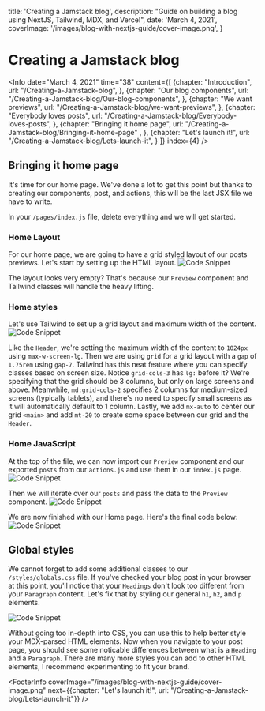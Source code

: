 


  title: 'Creating a Jamstack blog',
  description: "Guide on building a blog using NextJS, Tailwind, MDX, and Vercel",
  date: 'March 4, 2021',
  coverImage: '/images/blog-with-nextjs-guide/cover-image.png',
}


# Creating a Jamstack blog

<Info 
  date="March 4, 2021" 
  time="38" 
  content={[
    {chapter: "Introduction",
      url: "/Creating-a-Jamstack-blog",
    },
    {chapter: "Our blog components",
      url: "/Creating-a-Jamstack-blog/Our-blog-components",
    },
    {chapter: "We want previews", 
      url: "/Creating-a-Jamstack-blog/we-want-previews",
    },
    {chapter: "Everybody loves posts", 
      url: "/Creating-a-Jamstack-blog/Everybody-loves-posts",
    },
    {chapter: "Bringing it home page",
      url: "/Creating-a-Jamstack-blog/Bringing-it-home-page" ,
    },
    {chapter: "Let's launch it!", 
      url: "/Creating-a-Jamstack-blog/Lets-launch-it",
    }
  ]}
  index={4}
/>

<ScrollToTop />


## Bringing it home page
It's time for our home page. We've done a lot to get this point but thanks to creating our components, post, and actions, this will be the last JSX file we have to write. 

In your `/pages/index.js` file, delete everything and we will get started.

### Home Layout
For our home page, we are going to have a grid styled layout of our posts previews. Let's start by setting up the HTML layout.
![Code Snippet](/images/blog-with-nextjs-guide/28.svg)

<Show label="Code" content={28} data={data} />

The layout looks very empty? That's because our `Preview` component and Tailwind classes will handle the heavy lifting.

### Home styles
Let's use Tailwind to set up a grid layout and maximum width of the content. 
![Code Snippet](/images/blog-with-nextjs-guide/29.svg)

<Show label="Code" content={29} data={data} />

Like the `Header`, we're setting the maximum width of the content to `1024px` using `max-w-screen-lg`. Then we are using `grid` for a grid layout with a `gap` of `1.75rem` using `gap-7`. Tailwind has this neat feature where you can specify classes based on screen size. Notice `grid-cols-3` has `lg:` before it? We're specifying that the grid should be 3 columns, but only on large screens and above. Meanwhile, `md:grid-cols-2` specifies 2 columns for medium-sized screens (typically tablets), and there's no need to specify small screens as it will automatically default to 1 column. Lastly, we add `mx-auto` to center our grid `<main>` and add `mt-20` to create some space between our grid and the `Header`. 

### Home JavaScript
At the top of the file, we can now import our `Preview` component and our exported `posts` from our `actions.js` and use them in our `index.js` page. 
![Code Snippet](/images/blog-with-nextjs-guide/30.svg)

<Show label="Code" content={30} data={data} />

Then we will iterate over our `posts` and pass the data to the `Preview` component. 
![Code Snippet](/images/blog-with-nextjs-guide/31.svg)

<Show label="Code" content={31} data={data} />

We are now finished with our Home page. Here's the final code below:
![Code Snippet](/images/blog-with-nextjs-guide/32.svg)

<Show label="Code" content={32} data={data} />

## Global styles
We cannot forget to add some additional classes to our `/styles/globals.css` file. If you've checked your blog post in your browser at this point, you'll notice that your `Headings` don't look too different from your `Paragraph` content. Let's fix that by styling our general `h1`, `h2`, and `p` elements.

![Code Snippet](/images/blog-with-nextjs-guide/33.svg)

<Show label="Code" content={33} data={data} />

Without going too in-depth into CSS, you can use this to help better style your MDX-parsed HTML elements. Now when you navigate to your post page, you should see some noticable differences between what is a `Heading` and a `Paragraph`. There are many more styles you can add to other HTML elements, I recommend experimenting to fit your brand.

<FooterInfo 
  coverImage="/images/blog-with-nextjs-guide/cover-image.png" 
  next={{chapter: "Let's launch it!", url: "/Creating-a-Jamstack-blog/Lets-launch-it"}} 
/>